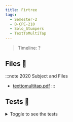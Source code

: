 ```yaml
---
title: Firtree
tags:
  - Semester-2
  - B-CPE-210
  - Solo_Stumpers
  - TextToMultiTap
---
```

> Timeline: ?


## Files 📂

:::note 2020 Subject and Files
- [texttomultitap.pdf](https://github.com/Studio-17/Epitech-Subjects/raw/main/Semester-2/B-CPE-210/Solo_Stumpers/TextToMultiTap/texttomultitap.pdf)
:::

## Tests 🤖
<details>
  <summary>Toggle to see the tests</summary>
  <div>
Yo
  </div>
</details>

